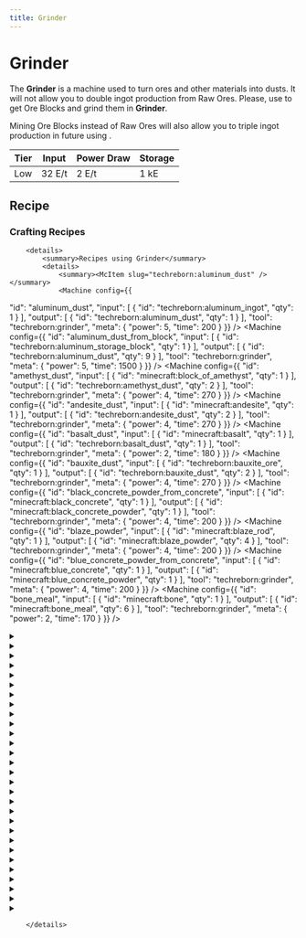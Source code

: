 ```yaml
---
title: Grinder
---
```


<ItemImage file="grinder" alt="Grinder" size="200" />

# Grinder

The **Grinder** is a machine used to turn ores and other materials into dusts. It will not allow you to double ingot production from Raw Ores. 
Please, use <McItem slug="techreborn:rock_cutter" /> to get Ore Blocks and grind them in **Grinder**.

Mining Ore Blocks instead of Raw Ores will also allow you to triple ingot production in future using <McItem slug="techreborn:industrial_grinder" />.


| Tier | Input   | Power Draw | Storage |
|------|---------|------------|---------|
| Low  | 32 E/t  | 2 E/t      | 1 kE    |


## Recipe

<CraftingTable recipe=" input minecraft:flint minecraft:flint minecraft:flint input minecraft:cobblestone techreborn:basic_machine_frame minecraft:cobblestone input air techreborn:electronic_circuit air output techreborn:grinder "/>

### Crafting Recipes
		<details>
			<summary>Recipes using Grinder</summary>
			<details>
				<summary><McItem slug="techreborn:aluminum_dust" /></summary>
				<Machine config={{
  "id": "aluminum_dust",
  "input": [
    {
      "id": "techreborn:aluminum_ingot",
      "qty": 1
    }
  ],
  "output": [
    {
      "id": "techreborn:aluminum_dust",
      "qty": 1
    }
  ],
  "tool": "techreborn:grinder",
  "meta": {
    "power": 5,
    "time": 200
  }
}} />
<Machine config={{
  "id": "aluminum_dust_from_block",
  "input": [
    {
      "id": "techreborn:aluminum_storage_block",
      "qty": 1
    }
  ],
  "output": [
    {
      "id": "techreborn:aluminum_dust",
      "qty": 9
    }
  ],
  "tool": "techreborn:grinder",
  "meta": {
    "power": 5,
    "time": 1500
  }
}} />
				</details>
<Machine config={{
  "id": "amethyst_dust",
  "input": [
    {
      "id": "minecraft:block_of_amethyst",
      "qty": 1
    }
  ],
  "output": [
    {
      "id": "techreborn:amethyst_dust",
      "qty": 2
    }
  ],
  "tool": "techreborn:grinder",
  "meta": {
    "power": 4,
    "time": 270
  }
}} />
<Machine config={{
  "id": "andesite_dust",
  "input": [
    {
      "id": "minecraft:andesite",
      "qty": 1
    }
  ],
  "output": [
    {
      "id": "techreborn:andesite_dust",
      "qty": 2
    }
  ],
  "tool": "techreborn:grinder",
  "meta": {
    "power": 4,
    "time": 270
  }
}} />
<Machine config={{
  "id": "basalt_dust",
  "input": [
    {
      "id": "minecraft:basalt",
      "qty": 1
    }
  ],
  "output": [
    {
      "id": "techreborn:basalt_dust",
      "qty": 1
    }
  ],
  "tool": "techreborn:grinder",
  "meta": {
    "power": 2,
    "time": 180
  }
}} />
<Machine config={{
  "id": "bauxite_dust",
  "input": [
    {
      "id": "techreborn:bauxite_ore",
      "qty": 1
    }
  ],
  "output": [
    {
      "id": "techreborn:bauxite_dust",
      "qty": 2
    }
  ],
  "tool": "techreborn:grinder",
  "meta": {
    "power": 4,
    "time": 270
  }
}} />
<Machine config={{
  "id": "black_concrete_powder_from_concrete",
  "input": [
    {
      "id": "minecraft:black_concrete",
      "qty": 1
    }
  ],
  "output": [
    {
      "id": "minecraft:black_concrete_powder",
      "qty": 1
    }
  ],
  "tool": "techreborn:grinder",
  "meta": {
    "power": 4,
    "time": 200
  }
}} />
<Machine config={{
  "id": "blaze_powder",
  "input": [
    {
      "id": "minecraft:blaze_rod",
      "qty": 1
    }
  ],
  "output": [
    {
      "id": "minecraft:blaze_powder",
      "qty": 4
    }
  ],
  "tool": "techreborn:grinder",
  "meta": {
    "power": 4,
    "time": 200
  }
}} />
<Machine config={{
  "id": "blue_concrete_powder_from_concrete",
  "input": [
    {
      "id": "minecraft:blue_concrete",
      "qty": 1
    }
  ],
  "output": [
    {
      "id": "minecraft:blue_concrete_powder",
      "qty": 1
    }
  ],
  "tool": "techreborn:grinder",
  "meta": {
    "power": 4,
    "time": 200
  }
}} />
<Machine config={{
  "id": "bone_meal",
  "input": [
    {
      "id": "minecraft:bone",
      "qty": 1
    }
  ],
  "output": [
    {
      "id": "minecraft:bone_meal",
      "qty": 6
    }
  ],
  "tool": "techreborn:grinder",
  "meta": {
    "power": 2,
    "time": 170
  }
}} />
<details>
				<summary><McItem slug="techreborn:brass_dust" /></summary>
				<Machine config={{
  "id": "brass_dust",
  "input": [
    {
      "id": "techreborn:bras_ingot",
      "qty": 1
    }
  ],
  "output": [
    {
      "id": "techreborn:brass_dust",
      "qty": 1
    }
  ],
  "tool": "techreborn:grinder",
  "meta": {
    "power": 5,
    "time": 200
  }
}} />
<Machine config={{
  "id": "brass_dust_from_block",
  "input": [
    {
      "id": "techreborn:bras_storage_block",
      "qty": 1
    }
  ],
  "output": [
    {
      "id": "techreborn:brass_dust",
      "qty": 9
    }
  ],
  "tool": "techreborn:grinder",
  "meta": {
    "power": 5,
    "time": 1500
  }
}} />
				</details>
<details>
				<summary><McItem slug="techreborn:bronze_dust" /></summary>
				<Machine config={{
  "id": "bronze_dust",
  "input": [
    {
      "id": "techreborn:bronze_ingot",
      "qty": 1
    }
  ],
  "output": [
    {
      "id": "techreborn:bronze_dust",
      "qty": 1
    }
  ],
  "tool": "techreborn:grinder",
  "meta": {
    "power": 5,
    "time": 200
  }
}} />
<Machine config={{
  "id": "bronze_dust_from_block",
  "input": [
    {
      "id": "techreborn:bronze_storage_block",
      "qty": 1
    }
  ],
  "output": [
    {
      "id": "techreborn:bronze_dust",
      "qty": 9
    }
  ],
  "tool": "techreborn:grinder",
  "meta": {
    "power": 5,
    "time": 1500
  }
}} />
				</details>
<Machine config={{
  "id": "brown_concrete_powder_from_concrete",
  "input": [
    {
      "id": "minecraft:brown_concrete",
      "qty": 1
    }
  ],
  "output": [
    {
      "id": "minecraft:brown_concrete_powder",
      "qty": 1
    }
  ],
  "tool": "techreborn:grinder",
  "meta": {
    "power": 4,
    "time": 200
  }
}} />
<details>
				<summary><McItem slug="techreborn:calcite_dust" /></summary>
				<Machine config={{
  "id": "calcite_dust",
  "input": [
    {
      "id": "minecraft:calcite",
      "qty": 1
    }
  ],
  "output": [
    {
      "id": "techreborn:calcite_dust",
      "qty": 1
    }
  ],
  "tool": "techreborn:grinder",
  "meta": {
    "power": 2,
    "time": 400
  }
}} />
<Machine config={{
  "id": "calcite_dust_2",
  "input": [
    {
      "id": "minecraft:conduit",
      "qty": 1
    }
  ],
  "output": [
    {
      "id": "techreborn:calcite_dust",
      "qty": 2
    }
  ],
  "tool": "techreborn:grinder",
  "meta": {
    "power": 2,
    "time": 500
  }
}} />
				</details>
<Machine config={{
  "id": "calcite_small_dust",
  "input": [
    {
      "id": "minecraft:bone_meal",
      "qty": 1
    }
  ],
  "output": [
    {
      "id": "techreborn:calcite_small_dust",
      "qty": 1
    }
  ],
  "tool": "techreborn:grinder",
  "meta": {
    "power": 2,
    "time": 100
  }
}} />
<details>
				<summary><McItem slug="ae2:certus_quartz_dust" /></summary>
				<Machine config={{
  "id": "certus_quartz_dust",
  "input": [
    {
      "id": "ae2:certus_quartz_crystal",
      "qty": 2
    }
  ],
  "output": [
    {
      "id": "ae2:certus_quartz_dust",
      "qty": 1
    }
  ],
  "tool": "techreborn:grinder",
  "meta": {
    "power": 2,
    "time": 300
  }
}} />
<Machine config={{
  "id": "certus_quartz_dust_2",
  "input": [
    {
      "id": "ae2:budding_certus",
      "qty": 1
    }
  ],
  "output": [
    {
      "id": "ae2:certus_quartz_dust",
      "qty": 5
    }
  ],
  "tool": "techreborn:grinder",
  "meta": {
    "power": 2,
    "time": 300
  }
}} />
				</details>
<Machine config={{
  "id": "charcoal_dust",
  "input": [
    {
      "id": "minecraft:charcoal",
      "qty": 1
    }
  ],
  "output": [
    {
      "id": "techreborn:charcoal_dust",
      "qty": 1
    }
  ],
  "tool": "techreborn:grinder",
  "meta": {
    "power": 4,
    "time": 230
  }
}} />
<details>
				<summary><McItem slug="techreborn:chrome_dust" /></summary>
				<Machine config={{
  "id": "chrome_dust",
  "input": [
    {
      "id": "techreborn:chrome_ingot",
      "qty": 1
    }
  ],
  "output": [
    {
      "id": "techreborn:chrome_dust",
      "qty": 1
    }
  ],
  "tool": "techreborn:grinder",
  "meta": {
    "power": 5,
    "time": 200
  }
}} />
<Machine config={{
  "id": "chrome_dust_from_block",
  "input": [
    {
      "id": "techreborn:chrome_storage_block",
      "qty": 1
    }
  ],
  "output": [
    {
      "id": "techreborn:chrome_dust",
      "qty": 9
    }
  ],
  "tool": "techreborn:grinder",
  "meta": {
    "power": 5,
    "time": 1500
  }
}} />
				</details>
<Machine config={{
  "id": "cinnabar_dust",
  "input": [
    {
      "id": "techreborn:cinnabar_ore",
      "qty": 1
    }
  ],
  "output": [
    {
      "id": "techreborn:cinnabar_dust",
      "qty": 2
    }
  ],
  "tool": "techreborn:grinder",
  "meta": {
    "power": 2,
    "time": 270
  }
}} />
<Machine config={{
  "id": "clay_dust",
  "input": [
    {
      "id": "minecraft:clay_ball",
      "qty": 1
    }
  ],
  "output": [
    {
      "id": "techreborn:clay_dust",
      "qty": 1
    }
  ],
  "tool": "techreborn:grinder",
  "meta": {
    "power": 2,
    "time": 180
  }
}} />
<Machine config={{
  "id": "coal",
  "input": [
    {
      "id": "minecraft:coal_ore",
      "qty": 1
    }
  ],
  "output": [
    {
      "id": "minecraft:coal",
      "qty": 2
    }
  ],
  "tool": "techreborn:grinder",
  "meta": {
    "power": 2,
    "time": 200
  }
}} />
<details>
				<summary><McItem slug="techreborn:coal_dust" /></summary>
				<Machine config={{
  "id": "coal_dust",
  "input": [
    {
      "id": "minecraft:coal",
      "qty": 1
    }
  ],
  "output": [
    {
      "id": "techreborn:coal_dust",
      "qty": 1
    }
  ],
  "tool": "techreborn:grinder",
  "meta": {
    "power": 2,
    "time": 230
  }
}} />
<Machine config={{
  "id": "coal_dust_2",
  "input": [
    {
      "id": "minecraft:block_of_coal",
      "qty": 1
    }
  ],
  "output": [
    {
      "id": "techreborn:coal_dust",
      "qty": 9
    }
  ],
  "tool": "techreborn:grinder",
  "meta": {
    "power": 2,
    "time": 400
  }
}} />
				</details>
<Machine config={{
  "id": "cyan_concrete_powder_from_concrete",
  "input": [
    {
      "id": "minecraft:cyan_concrete",
      "qty": 1
    }
  ],
  "output": [
    {
      "id": "minecraft:cyan_concrete_powder",
      "qty": 1
    }
  ],
  "tool": "techreborn:grinder",
  "meta": {
    "power": 4,
    "time": 200
  }
}} />
<Machine config={{
  "id": "diamond",
  "input": [
    {
      "id": "minecraft:diamond_ore",
      "qty": 1
    }
  ],
  "output": [
    {
      "id": "minecraft:diamond",
      "qty": 1
    }
  ],
  "tool": "techreborn:grinder",
  "meta": {
    "power": 4,
    "time": 270
  }
}} />
<Machine config={{
  "id": "diamond_dust",
  "input": [
    {
      "id": "minecraft:diamond",
      "qty": 1
    }
  ],
  "output": [
    {
      "id": "techreborn:diamond_dust",
      "qty": 1
    }
  ],
  "tool": "techreborn:grinder",
  "meta": {
    "power": 4,
    "time": 270
  }
}} />
<details>
				<summary><McItem slug="techreborn:diamond_small_dust" /></summary>
				<Machine config={{
  "id": "diamond_small_dust",
  "input": [
    {
      "id": "techreborn:trim_template",
      "qty": 1
    }
  ],
  "output": [
    {
      "id": "techreborn:diamond_small_dust",
      "qty": 5
    }
  ],
  "tool": "techreborn:grinder",
  "meta": {
    "power": 5,
    "time": 200
  }
}} />
<Machine config={{
  "id": "diamond_small_dust_2",
  "input": [
    {
      "id": "techreborn:template_template",
      "qty": 1
    }
  ],
  "output": [
    {
      "id": "techreborn:diamond_small_dust",
      "qty": 5
    }
  ],
  "tool": "techreborn:grinder",
  "meta": {
    "power": 5,
    "time": 200
  }
}} />
				</details>
<Machine config={{
  "id": "diorite_dust",
  "input": [
    {
      "id": "minecraft:diorite",
      "qty": 1
    }
  ],
  "output": [
    {
      "id": "techreborn:diorite_dust",
      "qty": 1
    }
  ],
  "tool": "techreborn:grinder",
  "meta": {
    "power": 2,
    "time": 1440
  }
}} />
<details>
				<summary><McItem slug="techreborn:electrum_dust" /></summary>
				<Machine config={{
  "id": "electrum_dust",
  "input": [
    {
      "id": "techreborn:electrum_ingot",
      "qty": 1
    }
  ],
  "output": [
    {
      "id": "techreborn:electrum_dust",
      "qty": 1
    }
  ],
  "tool": "techreborn:grinder",
  "meta": {
    "power": 5,
    "time": 200
  }
}} />
<Machine config={{
  "id": "electrum_dust_from_block",
  "input": [
    {
      "id": "techreborn:electrum_storage_block",
      "qty": 1
    }
  ],
  "output": [
    {
      "id": "techreborn:electrum_dust",
      "qty": 9
    }
  ],
  "tool": "techreborn:grinder",
  "meta": {
    "power": 5,
    "time": 1500
  }
}} />
				</details>
<Machine config={{
  "id": "emerald",
  "input": [
    {
      "id": "minecraft:emerald_ore",
      "qty": 1
    }
  ],
  "output": [
    {
      "id": "minecraft:emerald",
      "qty": 1
    }
  ],
  "tool": "techreborn:grinder",
  "meta": {
    "power": 4,
    "time": 270
  }
}} />
<Machine config={{
  "id": "emerald_dust",
  "input": [
    {
      "id": "minecraft:emerald",
      "qty": 1
    }
  ],
  "output": [
    {
      "id": "techreborn:emerald_dust",
      "qty": 1
    }
  ],
  "tool": "techreborn:grinder",
  "meta": {
    "power": 4,
    "time": 270
  }
}} />
<Machine config={{
  "id": "ender_eye_dust",
  "input": [
    {
      "id": "minecraft:eye_of_ender",
      "qty": 1
    }
  ],
  "output": [
    {
      "id": "techreborn:ender_eye_dust",
      "qty": 2
    }
  ],
  "tool": "techreborn:grinder",
  "meta": {
    "power": 4,
    "time": 200
  }
}} />
<Machine config={{
  "id": "ender_pearl_dust",
  "input": [
    {
      "id": "minecraft:ender_pearl",
      "qty": 1
    }
  ],
  "output": [
    {
      "id": "techreborn:ender_pearl_dust",
      "qty": 2
    }
  ],
  "tool": "techreborn:grinder",
  "meta": {
    "power": 4,
    "time": 200
  }
}} />
<Machine config={{
  "id": "endstone_dust",
  "input": [
    {
      "id": "minecraft:end_stone",
      "qty": 1
    }
  ],
  "output": [
    {
      "id": "techreborn:endstone_dust",
      "qty": 1
    }
  ],
  "tool": "techreborn:grinder",
  "meta": {
    "power": 4,
    "time": 200
  }
}} />
<Machine config={{
  "id": "flint_dust",
  "input": [
    {
      "id": "minecraft:flint",
      "qty": 1
    }
  ],
  "output": [
    {
      "id": "techreborn:flint_dust",
      "qty": 1
    }
  ],
  "tool": "techreborn:grinder",
  "meta": {
    "power": 2,
    "time": 270
  }
}} />
<Machine config={{
  "id": "fluix_dust",
  "input": [
    {
      "id": "ae2:fluix_crystal",
      "qty": 2
    }
  ],
  "output": [
    {
      "id": "ae2:fluix_dust",
      "qty": 1
    }
  ],
  "tool": "techreborn:grinder",
  "meta": {
    "power": 2,
    "time": 300
  }
}} />
<Machine config={{
  "id": "galena_dust",
  "input": [
    {
      "id": "techreborn:galena_ore",
      "qty": 1
    }
  ],
  "output": [
    {
      "id": "techreborn:galena_dust",
      "qty": 2
    }
  ],
  "tool": "techreborn:grinder",
  "meta": {
    "power": 2,
    "time": 270
  }
}} />
<Machine config={{
  "id": "glowstone_dust",
  "input": [
    {
      "id": "minecraft:glowstone",
      "qty": 1
    }
  ],
  "output": [
    {
      "id": "minecraft:glowstone_dust",
      "qty": 4
    }
  ],
  "tool": "techreborn:grinder",
  "meta": {
    "power": 2,
    "time": 220
  }
}} />
<details>
				<summary><McItem slug="techreborn:glowstone_small_dust" /></summary>
				<Machine config={{
  "id": "glowstone_small_dust",
  "input": [
    {
      "id": "minecraft:shroomlight",
      "qty": 1
    }
  ],
  "output": [
    {
      "id": "techreborn:glowstone_small_dust",
      "qty": 2
    }
  ],
  "tool": "techreborn:grinder",
  "meta": {
    "power": 2,
    "time": 300
  }
}} />
<Machine config={{
  "id": "glowstone_small_dust_2",
  "input": [
    {
      "id": "minecraft:glow_berrie",
      "qty": 4
    }
  ],
  "output": [
    {
      "id": "techreborn:glowstone_small_dust",
      "qty": 1
    }
  ],
  "tool": "techreborn:grinder",
  "meta": {
    "power": 2,
    "time": 150
  }
}} />
				</details>
<Machine config={{
  "id": "granite_dust",
  "input": [
    {
      "id": "minecraft:granite",
      "qty": 1
    }
  ],
  "output": [
    {
      "id": "techreborn:granite_dust",
      "qty": 2
    }
  ],
  "tool": "techreborn:grinder",
  "meta": {
    "power": 4,
    "time": 270
  }
}} />
<Machine config={{
  "id": "gravel",
  "input": [
    {
      "id": "minecraft:cobblestone",
      "qty": 1
    }
  ],
  "output": [
    {
      "id": "minecraft:gravel",
      "qty": 1
    }
  ],
  "tool": "techreborn:grinder",
  "meta": {
    "power": 2,
    "time": 180
  }
}} />
<Machine config={{
  "id": "gray_concrete_powder_from_concrete",
  "input": [
    {
      "id": "minecraft:gray_concrete",
      "qty": 1
    }
  ],
  "output": [
    {
      "id": "minecraft:gray_concrete_powder",
      "qty": 1
    }
  ],
  "tool": "techreborn:grinder",
  "meta": {
    "power": 4,
    "time": 200
  }
}} />
<Machine config={{
  "id": "green_concrete_powder_from_concrete",
  "input": [
    {
      "id": "minecraft:green_concrete",
      "qty": 1
    }
  ],
  "output": [
    {
      "id": "minecraft:green_concrete_powder",
      "qty": 1
    }
  ],
  "tool": "techreborn:grinder",
  "meta": {
    "power": 4,
    "time": 200
  }
}} />
<Machine config={{
  "id": "heartbreak_pottery_sherd",
  "input": [
    {
      "id": "minecraft:heart_pottery_sherd",
      "qty": 1
    }
  ],
  "output": [
    {
      "id": "minecraft:heartbreak_pottery_sherd",
      "qty": 1
    }
  ],
  "tool": "techreborn:grinder",
  "meta": {
    "power": 2,
    "time": 100
  }
}} />
<details>
				<summary><McItem slug="techreborn:invar_dust" /></summary>
				<Machine config={{
  "id": "invar_dust",
  "input": [
    {
      "id": "techreborn:invar_ingot",
      "qty": 1
    }
  ],
  "output": [
    {
      "id": "techreborn:invar_dust",
      "qty": 1
    }
  ],
  "tool": "techreborn:grinder",
  "meta": {
    "power": 5,
    "time": 200
  }
}} />
<Machine config={{
  "id": "invar_dust_from_block",
  "input": [
    {
      "id": "techreborn:invar_storage_block",
      "qty": 1
    }
  ],
  "output": [
    {
      "id": "techreborn:invar_dust",
      "qty": 9
    }
  ],
  "tool": "techreborn:grinder",
  "meta": {
    "power": 5,
    "time": 1500
  }
}} />
				</details>
<Machine config={{
  "id": "lapis_lazuli",
  "input": [
    {
      "id": "minecraft:block_of_lapis_lazuli",
      "qty": 1
    }
  ],
  "output": [
    {
      "id": "minecraft:lapis_lazuli",
      "qty": 10
    }
  ],
  "tool": "techreborn:grinder",
  "meta": {
    "power": 2,
    "time": 200
  }
}} />
<Machine config={{
  "id": "light_blue_concrete_powder_from_concrete",
  "input": [
    {
      "id": "minecraft:light_blue_concrete",
      "qty": 1
    }
  ],
  "output": [
    {
      "id": "minecraft:light_blue_concrete_powder",
      "qty": 1
    }
  ],
  "tool": "techreborn:grinder",
  "meta": {
    "power": 4,
    "time": 200
  }
}} />
<Machine config={{
  "id": "light_gray_concrete_powder_from_concrete",
  "input": [
    {
      "id": "minecraft:light_gray_concrete",
      "qty": 1
    }
  ],
  "output": [
    {
      "id": "minecraft:light_gray_concrete_powder",
      "qty": 1
    }
  ],
  "tool": "techreborn:grinder",
  "meta": {
    "power": 4,
    "time": 200
  }
}} />
<Machine config={{
  "id": "lime_concrete_powder_from_concrete",
  "input": [
    {
      "id": "minecraft:lime_concrete",
      "qty": 1
    }
  ],
  "output": [
    {
      "id": "minecraft:lime_concrete_powder",
      "qty": 1
    }
  ],
  "tool": "techreborn:grinder",
  "meta": {
    "power": 4,
    "time": 200
  }
}} />
<Machine config={{
  "id": "magenta_concrete_powder_from_concrete",
  "input": [
    {
      "id": "minecraft:magenta_concrete",
      "qty": 1
    }
  ],
  "output": [
    {
      "id": "minecraft:magenta_concrete_powder",
      "qty": 1
    }
  ],
  "tool": "techreborn:grinder",
  "meta": {
    "power": 4,
    "time": 200
  }
}} />
<details>
				<summary><McItem slug="techreborn:marble_dust" /></summary>
				<Machine config={{
  "id": "marble_dust",
  "input": [
    {
      "id": "techreborn:limestone",
      "qty": 1
    }
  ],
  "output": [
    {
      "id": "techreborn:marble_dust",
      "qty": 1
    }
  ],
  "tool": "techreborn:grinder",
  "meta": {
    "power": 2,
    "time": 180
  }
}} />
<Machine config={{
  "id": "marble_dust_2",
  "input": [
    {
      "id": "minecraft:calcite",
      "qty": 1
    }
  ],
  "output": [
    {
      "id": "techreborn:marble_dust",
      "qty": 1
    }
  ],
  "tool": "techreborn:grinder",
  "meta": {
    "power": 2,
    "time": 180
  }
}} />
				</details>
<Machine config={{
  "id": "netherite_scrap",
  "input": [
    {
      "id": "minecraft:ancient_debri",
      "qty": 1
    }
  ],
  "output": [
    {
      "id": "minecraft:netherite_scrap",
      "qty": 2
    }
  ],
  "tool": "techreborn:grinder",
  "meta": {
    "power": 4,
    "time": 200
  }
}} />
<details>
				<summary><McItem slug="techreborn:netherrack_dust" /></summary>
				<Machine config={{
  "id": "netherrack_dust",
  "input": [
    {
      "id": "minecraft:netherrack",
      "qty": 1
    }
  ],
  "output": [
    {
      "id": "techreborn:netherrack_dust",
      "qty": 1
    }
  ],
  "tool": "techreborn:grinder",
  "meta": {
    "power": 4,
    "time": 200
  }
}} />
<Machine config={{
  "id": "netherrack_dust_2",
  "input": [
    {
      "id": "minecraft:crimson_nylium",
      "qty": 1
    }
  ],
  "output": [
    {
      "id": "techreborn:netherrack_dust",
      "qty": 1
    }
  ],
  "tool": "techreborn:grinder",
  "meta": {
    "power": 4,
    "time": 200
  }
}} />
				</details>
<Machine config={{
  "id": "netherrack_dust_3",
  "input": [
    {
      "id": "minecraft:warped_nylium",
      "qty": 1
    }
  ],
  "output": [
    {
      "id": "techreborn:netherrack_dust",
      "qty": 1
    }
  ],
  "tool": "techreborn:grinder",
  "meta": {
    "power": 4,
    "time": 200
  }
}} />
<details>
				<summary><McItem slug="techreborn:nickel_dust" /></summary>
				<Machine config={{
  "id": "nickel_dust",
  "input": [
    {
      "id": "techreborn:nickel_ingot",
      "qty": 1
    }
  ],
  "output": [
    {
      "id": "techreborn:nickel_dust",
      "qty": 1
    }
  ],
  "tool": "techreborn:grinder",
  "meta": {
    "power": 5,
    "time": 200
  }
}} />
<Machine config={{
  "id": "nickel_dust_from_block",
  "input": [
    {
      "id": "techreborn:nickel_storage_block",
      "qty": 1
    }
  ],
  "output": [
    {
      "id": "techreborn:nickel_dust",
      "qty": 9
    }
  ],
  "tool": "techreborn:grinder",
  "meta": {
    "power": 5,
    "time": 1500
  }
}} />
				</details>
<Machine config={{
  "id": "obsidian_dust",
  "input": [
    {
      "id": "minecraft:obsidian",
      "qty": 1
    }
  ],
  "output": [
    {
      "id": "techreborn:obsidian_dust",
      "qty": 4
    }
  ],
  "tool": "techreborn:grinder",
  "meta": {
    "power": 6,
    "time": 400
  }
}} />
<Machine config={{
  "id": "orange_concrete_powder_from_concrete",
  "input": [
    {
      "id": "minecraft:orange_concrete",
      "qty": 1
    }
  ],
  "output": [
    {
      "id": "minecraft:orange_concrete_powder",
      "qty": 1
    }
  ],
  "tool": "techreborn:grinder",
  "meta": {
    "power": 4,
    "time": 200
  }
}} />
<details>
				<summary><McItem slug="techreborn:peridot_dust" /></summary>
				<Machine config={{
  "id": "peridot_dust",
  "input": [
    {
      "id": "techreborn:peridot",
      "qty": 1
    }
  ],
  "output": [
    {
      "id": "techreborn:peridot_dust",
      "qty": 1
    }
  ],
  "tool": "techreborn:grinder",
  "meta": {
    "power": 2,
    "time": 200
  }
}} />
<Machine config={{
  "id": "peridot_dust_from_block",
  "input": [
    {
      "id": "techreborn:peridot_storage_block",
      "qty": 1
    }
  ],
  "output": [
    {
      "id": "techreborn:peridot_dust",
      "qty": 9
    }
  ],
  "tool": "techreborn:grinder",
  "meta": {
    "power": 2,
    "time": 1500
  }
}} />
<Machine config={{
  "id": "peridot_dust_from_ore",
  "input": [
    {
      "id": "techreborn:peridot_ore",
      "qty": 1
    }
  ],
  "output": [
    {
      "id": "techreborn:peridot_dust",
      "qty": 2
    }
  ],
  "tool": "techreborn:grinder",
  "meta": {
    "power": 2,
    "time": 220
  }
}} />
				</details>
<Machine config={{
  "id": "pink_concrete_powder_from_concrete",
  "input": [
    {
      "id": "minecraft:pink_concrete",
      "qty": 1
    }
  ],
  "output": [
    {
      "id": "minecraft:pink_concrete_powder",
      "qty": 1
    }
  ],
  "tool": "techreborn:grinder",
  "meta": {
    "power": 4,
    "time": 200
  }
}} />
<details>
				<summary><McItem slug="techreborn:platinum_dust" /></summary>
				<Machine config={{
  "id": "platinum_dust",
  "input": [
    {
      "id": "techreborn:platinum_ingot",
      "qty": 1
    }
  ],
  "output": [
    {
      "id": "techreborn:platinum_dust",
      "qty": 1
    }
  ],
  "tool": "techreborn:grinder",
  "meta": {
    "power": 5,
    "time": 200
  }
}} />
<Machine config={{
  "id": "platinum_dust_from_block",
  "input": [
    {
      "id": "techreborn:platinum_storage_block",
      "qty": 1
    }
  ],
  "output": [
    {
      "id": "techreborn:platinum_dust",
      "qty": 9
    }
  ],
  "tool": "techreborn:grinder",
  "meta": {
    "power": 5,
    "time": 1500
  }
}} />
				</details>
<details>
				<summary><McItem slug="minecraft:missing_asset" /></summary>
				<Machine config={{
  "id": "prismarine_crystals",
  "input": [
    {
      "id": "minecraft:froglight",
      "qty": 1
    }
  ],
  "output": [
    {
      "id": "minecraft:prismarine_crystal",
      "qty": 2
    }
  ],
  "tool": "techreborn:grinder",
  "meta": {
    "power": 2,
    "time": 400
  }
}} />
<Machine config={{
  "id": "prismarine_crystals_2",
  "input": [
    {
      "id": "minecraft:sea_lantern",
      "qty": 1
    }
  ],
  "output": [
    {
      "id": "minecraft:prismarine_crystal",
      "qty": 4
    }
  ],
  "tool": "techreborn:grinder",
  "meta": {
    "power": 2,
    "time": 400
  }
}} />
				</details>
<details>
				<summary><McItem slug="minecraft:prismarine_shard" /></summary>
				<Machine config={{
  "id": "prismarine_shard",
  "input": [
    {
      "id": "minecraft:prismarine_brick",
      "qty": 1
    }
  ],
  "output": [
    {
      "id": "minecraft:prismarine_shard",
      "qty": 7
    }
  ],
  "tool": "techreborn:grinder",
  "meta": {
    "power": 2,
    "time": 400
  }
}} />
<Machine config={{
  "id": "prismarine_shard_2",
  "input": [
    {
      "id": "minecraft:prismarine_shard",
      "qty": 1
    }
  ],
  "output": [
    {
      "id": "minecraft:prismarine_shard",
      "qty": 3
    }
  ],
  "tool": "techreborn:grinder",
  "meta": {
    "power": 2,
    "time": 400
  }
}} />
				</details>
<Machine config={{
  "id": "purple_concrete_powder_from_concrete",
  "input": [
    {
      "id": "minecraft:purple_concrete",
      "qty": 1
    }
  ],
  "output": [
    {
      "id": "minecraft:purple_concrete_powder",
      "qty": 1
    }
  ],
  "tool": "techreborn:grinder",
  "meta": {
    "power": 4,
    "time": 200
  }
}} />
<Machine config={{
  "id": "pyrite_dust",
  "input": [
    {
      "id": "techreborn:pyrite_ore",
      "qty": 1
    }
  ],
  "output": [
    {
      "id": "techreborn:pyrite_dust",
      "qty": 2
    }
  ],
  "tool": "techreborn:grinder",
  "meta": {
    "power": 4,
    "time": 270
  }
}} />
<Machine config={{
  "id": "quartz",
  "input": [
    {
      "id": "minecraft:nether_quartz_ore",
      "qty": 1
    }
  ],
  "output": [
    {
      "id": "minecraft:nether_quartz",
      "qty": 2
    }
  ],
  "tool": "techreborn:grinder",
  "meta": {
    "power": 4,
    "time": 270
  }
}} />
<details>
				<summary><McItem slug="techreborn:quartz_dust" /></summary>
				<Machine config={{
  "id": "quartz_dust",
  "input": [
    {
      "id": "minecraft:nether_quartz",
      "qty": 1
    }
  ],
  "output": [
    {
      "id": "techreborn:quartz_dust",
      "qty": 1
    }
  ],
  "tool": "techreborn:grinder",
  "meta": {
    "power": 4,
    "time": 270
  }
}} />
<Machine config={{
  "id": "quartz_dust_2",
  "input": [
    {
      "id": "minecraft:block_of_quartz",
      "qty": 1
    }
  ],
  "output": [
    {
      "id": "techreborn:quartz_dust",
      "qty": 4
    }
  ],
  "tool": "techreborn:grinder",
  "meta": {
    "power": 4,
    "time": 1080
  }
}} />
				</details>
<Machine config={{
  "id": "raw_copper",
  "input": [
    {
      "id": "minecraft:copper_ore",
      "qty": 1
    }
  ],
  "output": [
    {
      "id": "minecraft:raw_copper",
      "qty": 2
    }
  ],
  "tool": "techreborn:grinder",
  "meta": {
    "power": 2,
    "time": 270
  }
}} />
<Machine config={{
  "id": "raw_gold",
  "input": [
    {
      "id": "minecraft:gold_ore",
      "qty": 1
    }
  ],
  "output": [
    {
      "id": "minecraft:raw_gold",
      "qty": 2
    }
  ],
  "tool": "techreborn:grinder",
  "meta": {
    "power": 2,
    "time": 270
  }
}} />
<Machine config={{
  "id": "raw_iron",
  "input": [
    {
      "id": "minecraft:iron_ore",
      "qty": 1
    }
  ],
  "output": [
    {
      "id": "minecraft:raw_iron",
      "qty": 2
    }
  ],
  "tool": "techreborn:grinder",
  "meta": {
    "power": 2,
    "time": 270
  }
}} />
<Machine config={{
  "id": "raw_lead",
  "input": [
    {
      "id": "techreborn:lead_ore",
      "qty": 1
    }
  ],
  "output": [
    {
      "id": "techreborn:raw_lead",
      "qty": 2
    }
  ],
  "tool": "techreborn:grinder",
  "meta": {
    "power": 2,
    "time": 270
  }
}} />
<Machine config={{
  "id": "raw_silver",
  "input": [
    {
      "id": "techreborn:silver_ore",
      "qty": 1
    }
  ],
  "output": [
    {
      "id": "techreborn:raw_silver",
      "qty": 2
    }
  ],
  "tool": "techreborn:grinder",
  "meta": {
    "power": 2,
    "time": 270
  }
}} />
<Machine config={{
  "id": "raw_tin",
  "input": [
    {
      "id": "techreborn:tin_ore",
      "qty": 1
    }
  ],
  "output": [
    {
      "id": "techreborn:raw_tin",
      "qty": 2
    }
  ],
  "tool": "techreborn:grinder",
  "meta": {
    "power": 2,
    "time": 270
  }
}} />
<Machine config={{
  "id": "red_concrete_powder_from_concrete",
  "input": [
    {
      "id": "minecraft:red_concrete",
      "qty": 1
    }
  ],
  "output": [
    {
      "id": "minecraft:red_concrete_powder",
      "qty": 1
    }
  ],
  "tool": "techreborn:grinder",
  "meta": {
    "power": 4,
    "time": 200
  }
}} />
<details>
				<summary><McItem slug="techreborn:red_garnet_dust" /></summary>
				<Machine config={{
  "id": "red_garnet_dust",
  "input": [
    {
      "id": "techreborn:red_garnet",
      "qty": 1
    }
  ],
  "output": [
    {
      "id": "techreborn:red_garnet_dust",
      "qty": 1
    }
  ],
  "tool": "techreborn:grinder",
  "meta": {
    "power": 2,
    "time": 200
  }
}} />
<Machine config={{
  "id": "red_garnet_dust_from_block",
  "input": [
    {
      "id": "techreborn:red_garnet_storage_block",
      "qty": 1
    }
  ],
  "output": [
    {
      "id": "techreborn:red_garnet_dust",
      "qty": 9
    }
  ],
  "tool": "techreborn:grinder",
  "meta": {
    "power": 2,
    "time": 1500
  }
}} />
				</details>
<details>
				<summary><McItem slug="minecraft:red_sand" /></summary>
				<Machine config={{
  "id": "red_sand_from_chiseled_red_sandstone",
  "input": [
    {
      "id": "minecraft:chiseled_red_sandstone",
      "qty": 1
    }
  ],
  "output": [
    {
      "id": "minecraft:red_sand",
      "qty": 4
    }
  ],
  "tool": "techreborn:grinder",
  "meta": {
    "power": 4,
    "time": 200
  }
}} />
<Machine config={{
  "id": "red_sand_from_cut_red_sandstone",
  "input": [
    {
      "id": "minecraft:cut_red_sandstone",
      "qty": 1
    }
  ],
  "output": [
    {
      "id": "minecraft:red_sand",
      "qty": 4
    }
  ],
  "tool": "techreborn:grinder",
  "meta": {
    "power": 4,
    "time": 200
  }
}} />
<Machine config={{
  "id": "red_sand_from_cut_red_sandstone_slab",
  "input": [
    {
      "id": "minecraft:cut_red_sandstone_slab",
      "qty": 1
    }
  ],
  "output": [
    {
      "id": "minecraft:red_sand",
      "qty": 2
    }
  ],
  "tool": "techreborn:grinder",
  "meta": {
    "power": 2,
    "time": 200
  }
}} />
<Machine config={{
  "id": "red_sand_from_red_sandstone",
  "input": [
    {
      "id": "minecraft:red_sandstone",
      "qty": 1
    }
  ],
  "output": [
    {
      "id": "minecraft:red_sand",
      "qty": 4
    }
  ],
  "tool": "techreborn:grinder",
  "meta": {
    "power": 4,
    "time": 200
  }
}} />
<Machine config={{
  "id": "red_sand_from_red_sandstone_slab",
  "input": [
    {
      "id": "minecraft:red_sandstone_slab",
      "qty": 1
    }
  ],
  "output": [
    {
      "id": "minecraft:red_sand",
      "qty": 2
    }
  ],
  "tool": "techreborn:grinder",
  "meta": {
    "power": 2,
    "time": 200
  }
}} />
<Machine config={{
  "id": "red_sand_from_red_sandstone_stairs",
  "input": [
    {
      "id": "minecraft:red_sandstone_stairs",
      "qty": 1
    }
  ],
  "output": [
    {
      "id": "minecraft:red_sand",
      "qty": 3
    }
  ],
  "tool": "techreborn:grinder",
  "meta": {
    "power": 3,
    "time": 200
  }
}} />
<Machine config={{
  "id": "red_sand_from_red_sandstone_wall",
  "input": [
    {
      "id": "minecraft:red_sandstone_wall",
      "qty": 1
    }
  ],
  "output": [
    {
      "id": "minecraft:red_sand",
      "qty": 3
    }
  ],
  "tool": "techreborn:grinder",
  "meta": {
    "power": 3,
    "time": 200
  }
}} />
<Machine config={{
  "id": "red_sand_from_smooth_red_sandstone",
  "input": [
    {
      "id": "minecraft:smooth_red_sandstone",
      "qty": 1
    }
  ],
  "output": [
    {
      "id": "minecraft:red_sand",
      "qty": 4
    }
  ],
  "tool": "techreborn:grinder",
  "meta": {
    "power": 4,
    "time": 200
  }
}} />
<Machine config={{
  "id": "red_sand_from_smooth_red_sandstone_slab",
  "input": [
    {
      "id": "minecraft:smooth_red_sandstone_slab",
      "qty": 1
    }
  ],
  "output": [
    {
      "id": "minecraft:red_sand",
      "qty": 2
    }
  ],
  "tool": "techreborn:grinder",
  "meta": {
    "power": 2,
    "time": 200
  }
}} />
<Machine config={{
  "id": "red_sand_from_smooth_red_sandstone_stairs",
  "input": [
    {
      "id": "minecraft:smooth_red_sandstone_stairs",
      "qty": 1
    }
  ],
  "output": [
    {
      "id": "minecraft:red_sand",
      "qty": 3
    }
  ],
  "tool": "techreborn:grinder",
  "meta": {
    "power": 3,
    "time": 200
  }
}} />
				</details>
<Machine config={{
  "id": "redstone",
  "input": [
    {
      "id": "minecraft:redstone_ore",
      "qty": 1
    }
  ],
  "output": [
    {
      "id": "minecraft:redstone",
      "qty": 8
    }
  ],
  "tool": "techreborn:grinder",
  "meta": {
    "power": 4,
    "time": 270
  }
}} />
<details>
				<summary><McItem slug="techreborn:ruby_dust" /></summary>
				<Machine config={{
  "id": "ruby_dust",
  "input": [
    {
      "id": "techreborn:ruby",
      "qty": 1
    }
  ],
  "output": [
    {
      "id": "techreborn:ruby_dust",
      "qty": 1
    }
  ],
  "tool": "techreborn:grinder",
  "meta": {
    "power": 2,
    "time": 200
  }
}} />
<Machine config={{
  "id": "ruby_dust_from_block",
  "input": [
    {
      "id": "techreborn:ruby_storage_block",
      "qty": 1
    }
  ],
  "output": [
    {
      "id": "techreborn:ruby_dust",
      "qty": 9
    }
  ],
  "tool": "techreborn:grinder",
  "meta": {
    "power": 2,
    "time": 1500
  }
}} />
<Machine config={{
  "id": "ruby_dust_from_ore",
  "input": [
    {
      "id": "techreborn:ruby_ore",
      "qty": 1
    }
  ],
  "output": [
    {
      "id": "techreborn:ruby_dust",
      "qty": 2
    }
  ],
  "tool": "techreborn:grinder",
  "meta": {
    "power": 2,
    "time": 220
  }
}} />
				</details>
<details>
				<summary><McItem slug="minecraft:sand" /></summary>
				<Machine config={{
  "id": "sand",
  "input": [
    {
      "id": "minecraft:gravel",
      "qty": 1
    }
  ],
  "output": [
    {
      "id": "minecraft:sand",
      "qty": 1
    }
  ],
  "tool": "techreborn:grinder",
  "meta": {
    "power": 2,
    "time": 180
  }
}} />
<Machine config={{
  "id": "sand_from_chiseled_sandstone",
  "input": [
    {
      "id": "minecraft:chiseled_sandstone",
      "qty": 1
    }
  ],
  "output": [
    {
      "id": "minecraft:sand",
      "qty": 4
    }
  ],
  "tool": "techreborn:grinder",
  "meta": {
    "power": 4,
    "time": 200
  }
}} />
<Machine config={{
  "id": "sand_from_cut_sandstone",
  "input": [
    {
      "id": "minecraft:cut_sandstone",
      "qty": 1
    }
  ],
  "output": [
    {
      "id": "minecraft:sand",
      "qty": 4
    }
  ],
  "tool": "techreborn:grinder",
  "meta": {
    "power": 4,
    "time": 200
  }
}} />
<Machine config={{
  "id": "sand_from_cut_sandstone_slab",
  "input": [
    {
      "id": "minecraft:cut_sandstone_slab",
      "qty": 1
    }
  ],
  "output": [
    {
      "id": "minecraft:sand",
      "qty": 2
    }
  ],
  "tool": "techreborn:grinder",
  "meta": {
    "power": 2,
    "time": 200
  }
}} />
<Machine config={{
  "id": "sand_from_sandstone",
  "input": [
    {
      "id": "minecraft:sandstone",
      "qty": 1
    }
  ],
  "output": [
    {
      "id": "minecraft:sand",
      "qty": 4
    }
  ],
  "tool": "techreborn:grinder",
  "meta": {
    "power": 4,
    "time": 200
  }
}} />
<Machine config={{
  "id": "sand_from_sandstone_slab",
  "input": [
    {
      "id": "minecraft:sandstone_slab",
      "qty": 1
    }
  ],
  "output": [
    {
      "id": "minecraft:sand",
      "qty": 2
    }
  ],
  "tool": "techreborn:grinder",
  "meta": {
    "power": 2,
    "time": 200
  }
}} />
<Machine config={{
  "id": "sand_from_sandstone_stairs",
  "input": [
    {
      "id": "minecraft:sandstone_stairs",
      "qty": 1
    }
  ],
  "output": [
    {
      "id": "minecraft:sand",
      "qty": 3
    }
  ],
  "tool": "techreborn:grinder",
  "meta": {
    "power": 3,
    "time": 200
  }
}} />
<Machine config={{
  "id": "sand_from_sandstone_wall",
  "input": [
    {
      "id": "minecraft:sandstone_wall",
      "qty": 1
    }
  ],
  "output": [
    {
      "id": "minecraft:sand",
      "qty": 3
    }
  ],
  "tool": "techreborn:grinder",
  "meta": {
    "power": 3,
    "time": 200
  }
}} />
<Machine config={{
  "id": "sand_from_smooth_sandstone",
  "input": [
    {
      "id": "minecraft:smooth_sandstone",
      "qty": 1
    }
  ],
  "output": [
    {
      "id": "minecraft:sand",
      "qty": 4
    }
  ],
  "tool": "techreborn:grinder",
  "meta": {
    "power": 4,
    "time": 200
  }
}} />
<Machine config={{
  "id": "sand_from_smooth_sandstone_slab",
  "input": [
    {
      "id": "minecraft:smooth_sandstone_slab",
      "qty": 1
    }
  ],
  "output": [
    {
      "id": "minecraft:sand",
      "qty": 2
    }
  ],
  "tool": "techreborn:grinder",
  "meta": {
    "power": 2,
    "time": 200
  }
}} />
<Machine config={{
  "id": "sand_from_smooth_sandstone_stairs",
  "input": [
    {
      "id": "minecraft:smooth_sandstone_stairs",
      "qty": 1
    }
  ],
  "output": [
    {
      "id": "minecraft:sand",
      "qty": 3
    }
  ],
  "tool": "techreborn:grinder",
  "meta": {
    "power": 3,
    "time": 200
  }
}} />
				</details>
<details>
				<summary><McItem slug="techreborn:sapphire_dust" /></summary>
				<Machine config={{
  "id": "sapphire_dust",
  "input": [
    {
      "id": "techreborn:sapphire",
      "qty": 1
    }
  ],
  "output": [
    {
      "id": "techreborn:sapphire_dust",
      "qty": 1
    }
  ],
  "tool": "techreborn:grinder",
  "meta": {
    "power": 2,
    "time": 200
  }
}} />
<Machine config={{
  "id": "sapphire_dust_from_block",
  "input": [
    {
      "id": "techreborn:sapphire_storage_block",
      "qty": 1
    }
  ],
  "output": [
    {
      "id": "techreborn:sapphire_dust",
      "qty": 9
    }
  ],
  "tool": "techreborn:grinder",
  "meta": {
    "power": 2,
    "time": 1500
  }
}} />
<Machine config={{
  "id": "sapphire_dust_from_ore",
  "input": [
    {
      "id": "techreborn:sapphire_ore",
      "qty": 1
    }
  ],
  "output": [
    {
      "id": "techreborn:sapphire_dust",
      "qty": 2
    }
  ],
  "tool": "techreborn:grinder",
  "meta": {
    "power": 2,
    "time": 220
  }
}} />
				</details>
<details>
				<summary><McItem slug="techreborn:saw_small_dust" /></summary>
				<Machine config={{
  "id": "saw_small_dust_from_planks",
  "input": [
    {
      "id": "minecraft:oak_planks",
      "qty": 1
    }
  ],
  "output": [
    {
      "id": "techreborn:saw_small_dust",
      "qty": 8
    }
  ],
  "tool": "techreborn:grinder",
  "meta": {
    "power": 3,
    "time": 180
  }
}} />
<Machine config={{
  "id": "saw_small_dust_from_signs",
  "input": [
    {
      "id": "minecraft:oak_sign",
      "qty": 1
    }
  ],
  "output": [
    {
      "id": "techreborn:saw_small_dust",
      "qty": 1
    }
  ],
  "tool": "techreborn:grinder",
  "meta": {
    "power": 3,
    "time": 180
  }
}} />
<Machine config={{
  "id": "saw_small_dust_from_wooden_axe",
  "input": [
    {
      "id": "minecraft:wooden_axe",
      "qty": 1
    }
  ],
  "output": [
    {
      "id": "techreborn:saw_small_dust",
      "qty": 1
    }
  ],
  "tool": "techreborn:grinder",
  "meta": {
    "power": 3,
    "time": 180
  }
}} />
<Machine config={{
  "id": "saw_small_dust_from_wooden_doors",
  "input": [
    {
      "id": "minecraft:oak_wood_door",
      "qty": 1
    }
  ],
  "output": [
    {
      "id": "techreborn:saw_small_dust",
      "qty": 3
    }
  ],
  "tool": "techreborn:grinder",
  "meta": {
    "power": 3,
    "time": 180
  }
}} />
<Machine config={{
  "id": "saw_small_dust_from_wooden_fences",
  "input": [
    {
      "id": "minecraft:oak_fence",
      "qty": 1
    }
  ],
  "output": [
    {
      "id": "techreborn:saw_small_dust",
      "qty": 1
    }
  ],
  "tool": "techreborn:grinder",
  "meta": {
    "power": 3,
    "time": 180
  }
}} />
<Machine config={{
  "id": "saw_small_dust_from_wooden_pickaxe",
  "input": [
    {
      "id": "minecraft:wooden_pickaxe",
      "qty": 1
    }
  ],
  "output": [
    {
      "id": "techreborn:saw_small_dust",
      "qty": 1
    }
  ],
  "tool": "techreborn:grinder",
  "meta": {
    "power": 3,
    "time": 180
  }
}} />
<Machine config={{
  "id": "saw_small_dust_from_wooden_pressure_plates",
  "input": [
    {
      "id": "minecraft:oak_pressure_plate",
      "qty": 1
    }
  ],
  "output": [
    {
      "id": "techreborn:saw_small_dust",
      "qty": 1
    }
  ],
  "tool": "techreborn:grinder",
  "meta": {
    "power": 3,
    "time": 180
  }
}} />
<Machine config={{
  "id": "saw_small_dust_from_wooden_slabs",
  "input": [
    {
      "id": "minecraft:wooden_slab",
      "qty": 1
    }
  ],
  "output": [
    {
      "id": "techreborn:saw_small_dust",
      "qty": 4
    }
  ],
  "tool": "techreborn:grinder",
  "meta": {
    "power": 3,
    "time": 180
  }
}} />
<Machine config={{
  "id": "saw_small_dust_from_wooden_stairs",
  "input": [
    {
      "id": "minecraft:wooden_stairs",
      "qty": 1
    }
  ],
  "output": [
    {
      "id": "techreborn:saw_small_dust",
      "qty": 6
    }
  ],
  "tool": "techreborn:grinder",
  "meta": {
    "power": 3,
    "time": 180
  }
}} />
<Machine config={{
  "id": "saw_small_dust_from_wooden_trapdoors",
  "input": [
    {
      "id": "minecraft:oak_trapdoor",
      "qty": 1
    }
  ],
  "output": [
    {
      "id": "techreborn:saw_small_dust",
      "qty": 1
    }
  ],
  "tool": "techreborn:grinder",
  "meta": {
    "power": 3,
    "time": 180
  }
}} />
				</details>
<Machine config={{
  "id": "sodalite_dust",
  "input": [
    {
      "id": "techreborn:sodalite_ore",
      "qty": 1
    }
  ],
  "output": [
    {
      "id": "techreborn:sodalite_dust",
      "qty": 2
    }
  ],
  "tool": "techreborn:grinder",
  "meta": {
    "power": 4,
    "time": 220
  }
}} />
<Machine config={{
  "id": "sphalerite_dust",
  "input": [
    {
      "id": "techreborn:sphalerite_ore",
      "qty": 1
    }
  ],
  "output": [
    {
      "id": "techreborn:sphalerite_dust",
      "qty": 2
    }
  ],
  "tool": "techreborn:grinder",
  "meta": {
    "power": 2,
    "time": 220
  }
}} />
<Machine config={{
  "id": "sponge_piece",
  "input": [
    {
      "id": "minecraft:sponge",
      "qty": 1
    }
  ],
  "output": [
    {
      "id": "techreborn:sponge_piece",
      "qty": 5
    }
  ],
  "tool": "techreborn:grinder",
  "meta": {
    "power": 4,
    "time": 200
  }
}} />
<details>
				<summary><McItem slug="techreborn:steel_dust" /></summary>
				<Machine config={{
  "id": "steel_dust",
  "input": [
    {
      "id": "techreborn:steel_ingot",
      "qty": 1
    }
  ],
  "output": [
    {
      "id": "techreborn:steel_dust",
      "qty": 1
    }
  ],
  "tool": "techreborn:grinder",
  "meta": {
    "power": 5,
    "time": 200
  }
}} />
<Machine config={{
  "id": "steel_dust_from_block",
  "input": [
    {
      "id": "techreborn:steel_storage_block",
      "qty": 1
    }
  ],
  "output": [
    {
      "id": "techreborn:steel_dust",
      "qty": 9
    }
  ],
  "tool": "techreborn:grinder",
  "meta": {
    "power": 5,
    "time": 1500
  }
}} />
				</details>
<Machine config={{
  "id": "string",
  "input": [
    {
      "id": "minecraft:wool",
      "qty": 1
    }
  ],
  "output": [
    {
      "id": "minecraft:string",
      "qty": 4
    }
  ],
  "tool": "techreborn:grinder",
  "meta": {
    "power": 3,
    "time": 300
  }
}} />
<details>
				<summary><McItem slug="techreborn:sulfur_dust" /></summary>
				<Machine config={{
  "id": "sulfur_dust",
  "input": [
    {
      "id": "techreborn:sulfur_ore",
      "qty": 1
    }
  ],
  "output": [
    {
      "id": "techreborn:sulfur_dust",
      "qty": 2
    }
  ],
  "tool": "techreborn:grinder",
  "meta": {
    "power": 2,
    "time": 220
  }
}} />
<Machine config={{
  "id": "sulfur_dust_2",
  "input": [
    {
      "id": "techreborn:sulfur",
      "qty": 1
    }
  ],
  "output": [
    {
      "id": "techreborn:sulfur_dust",
      "qty": 1
    }
  ],
  "tool": "techreborn:grinder",
  "meta": {
    "power": 2,
    "time": 200
  }
}} />
				</details>
<details>
				<summary><McItem slug="techreborn:titanium_dust" /></summary>
				<Machine config={{
  "id": "titanium_dust",
  "input": [
    {
      "id": "techreborn:titanium_ingot",
      "qty": 1
    }
  ],
  "output": [
    {
      "id": "techreborn:titanium_dust",
      "qty": 1
    }
  ],
  "tool": "techreborn:grinder",
  "meta": {
    "power": 5,
    "time": 200
  }
}} />
<Machine config={{
  "id": "titanium_dust_from_block",
  "input": [
    {
      "id": "techreborn:titanium_storage_block",
      "qty": 1
    }
  ],
  "output": [
    {
      "id": "techreborn:titanium_dust",
      "qty": 9
    }
  ],
  "tool": "techreborn:grinder",
  "meta": {
    "power": 5,
    "time": 1500
  }
}} />
				</details>
<Machine config={{
  "id": "white_concrete_powder_from_concrete",
  "input": [
    {
      "id": "minecraft:white_concrete",
      "qty": 1
    }
  ],
  "output": [
    {
      "id": "minecraft:white_concrete_powder",
      "qty": 1
    }
  ],
  "tool": "techreborn:grinder",
  "meta": {
    "power": 4,
    "time": 200
  }
}} />
<Machine config={{
  "id": "yellow_concrete_powder_from_concrete",
  "input": [
    {
      "id": "minecraft:yellow_concrete",
      "qty": 1
    }
  ],
  "output": [
    {
      "id": "minecraft:yellow_concrete_powder",
      "qty": 1
    }
  ],
  "tool": "techreborn:grinder",
  "meta": {
    "power": 4,
    "time": 200
  }
}} />
<details>
				<summary><McItem slug="techreborn:yellow_garnet_dust" /></summary>
				<Machine config={{
  "id": "yellow_garnet_dust",
  "input": [
    {
      "id": "techreborn:yellow_garnet",
      "qty": 1
    }
  ],
  "output": [
    {
      "id": "techreborn:yellow_garnet_dust",
      "qty": 1
    }
  ],
  "tool": "techreborn:grinder",
  "meta": {
    "power": 2,
    "time": 200
  }
}} />
<Machine config={{
  "id": "yellow_garnet_dust_from_block",
  "input": [
    {
      "id": "techreborn:yellow_garnet_storage_block",
      "qty": 1
    }
  ],
  "output": [
    {
      "id": "techreborn:yellow_garnet_dust",
      "qty": 9
    }
  ],
  "tool": "techreborn:grinder",
  "meta": {
    "power": 2,
    "time": 1500
  }
}} />
				</details>
<details>
				<summary><McItem slug="techreborn:zinc_dust" /></summary>
				<Machine config={{
  "id": "zinc_dust",
  "input": [
    {
      "id": "techreborn:zinc_ingot",
      "qty": 1
    }
  ],
  "output": [
    {
      "id": "techreborn:zinc_dust",
      "qty": 1
    }
  ],
  "tool": "techreborn:grinder",
  "meta": {
    "power": 5,
    "time": 200
  }
}} />
<Machine config={{
  "id": "zinc_dust_from_block",
  "input": [
    {
      "id": "techreborn:zinc_storage_block",
      "qty": 1
    }
  ],
  "output": [
    {
      "id": "techreborn:zinc_dust",
      "qty": 9
    }
  ],
  "tool": "techreborn:grinder",
  "meta": {
    "power": 5,
    "time": 1500
  }
}} />
				</details>

		</details>